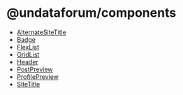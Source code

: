 # @undataforum/components

- [AlternateSiteTitle](/AlternateSiteTitle/)
- [Badge](/Badge/)
- [FlexList](/FlexList/)
- [GridList](/GridList/)
- [Header](/Header/)
- [PostPreview](/PostPreview/)
- [ProfilePreview](/ProfilePreview/)
- [SiteTitle](/SiteTitle/)
